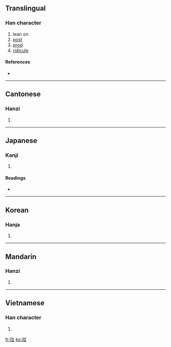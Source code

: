 ==Translingual==

===Han character===
{{Han char|rn=64|rad=手|as=05|sn=8|four=5001<sub>4</sub>|canj=手卜土 (QYG)}}

# lean on
# [[post]]
# [[prod]]
# [[ridicule]]

====References====
* {{Han ref|kx=0424.180|dkj=11940|dj=0772.140|hdz=31857.010|uh=62C4|ud=25284|bh=A9D6|bd=43478}}

----

==Cantonese==

===Hanzi===
{{yue-hanzi|jyut=|y=jyu2}}

# {{defn|Cantonese|sort=手05}}

----

==Japanese==

===Kanji===
{{ja-kanji|grade=|rs=手05}}

# {{defn|Japanese}}

====Readings====
* {{ja-readings|on=[[ちゅ]] (chu)|kun=[[あげる]] (ageru)}}

----

==Korean==

===Hanja===
{{ko-hanja|hangeul=주|eumhun=|rv=ju|mr=chu|y=cwu}}

# {{defn|Korean|sort=手05}}

----

==Mandarin==

===Hanzi===
{{cmn-hanzi|pin=[[dān]] ([[dan1]]), [[dǎn]] ([[dan3]]), [[qiè]] ([[qie4]]), [[zhǔ]] ([[zhu3]])|wg=tan<sup>1</sup>, tan<sup>3</sup>, ch'ieh<sup>4</sup>, chu<sup>3</sup>}}

# {{defn|Mandarin|sort=手05}}

----

==Vietnamese==

===Han character===
{{vi-hantu|[[trụ]], [[chủ]], [[chỏ]], [[chõ]]|rs=手05}}

# {{defn|Vietnamese|sort=手05}}

[[fr:拄]]
[[ko:拄]]